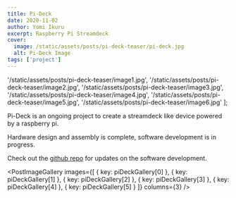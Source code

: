 ```yaml
---
title: Pi-Deck
date: 2020-11-02
author: Yomi Ikuru
excerpt: Raspberry Pi Streamdeck
cover:
  image: /static/assets/posts/pi-deck-teaser/pi-deck.jpg
  alt: Pi-Deck Image
tags: ['project']
---
```



  '/static/assets/posts/pi-deck-teaser/image1.jpg',
  '/static/assets/posts/pi-deck-teaser/image2.jpg',
  '/static/assets/posts/pi-deck-teaser/image3.jpg',
  '/static/assets/posts/pi-deck-teaser/image4.jpg',
  '/static/assets/posts/pi-deck-teaser/image5.jpg',
  '/static/assets/posts/pi-deck-teaser/image6.jpg'
];

Pi-Deck is an ongoing project to create a streamdeck like device powered by a raspberry pi.

Hardware design and assembly is complete, software development is in progress.

Check out the [github repo](https://github.com/abayomi185/pi-deck) for updates on the software development.

<PostImageGallery
  images={[
    { key: piDeckGallery[0] },
    { key: piDeckGallery[1] },
    { key: piDeckGallery[2] },
    { key: piDeckGallery[3] },
    { key: piDeckGallery[4] },
    { key: piDeckGallery[5] }
  ]}
  columns={3}
/>
